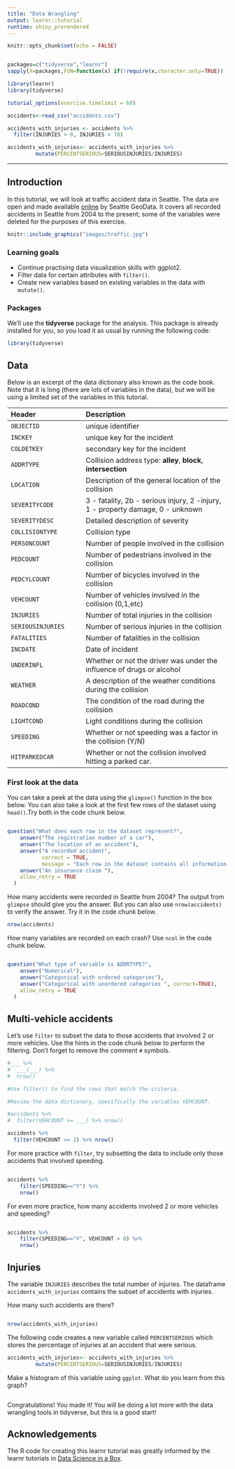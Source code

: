 ```yaml
---
title: "Data Wrangling"
output: learnr::tutorial
runtime: shiny_prerendered
---
```



<!-- Add JavaScript code for making the exercise code larger -->
<script language="JavaScript" src="js/exercise-font-size.js"></script>

```r
knitr::opts_chunk$set(echo = FALSE)


packages=c("tidyverse","learnr")
sapply(X=packages,FUN=function(x) if(!require(x,character.only=TRUE))  install.packages(x,dependencies=TRUE) )

library(learnr)
library(tidyverse)

tutorial_options(exercise.timelimit = 60)

accidents<-read_csv("accidents.csv")

accidents_with_injuries <- accidents %>% 
  filter(INJURIES > 0, INJURIES < 78)

accidents_with_injuries<- accidents_with_injuries %>% 
         mutate(PERCENTSERIOUS=SERIOUSINJURIES/INJURIES)
```

---

## Introduction

In this tutorial, we will look at traffic accident data in Seattle.
The data are open and made available [online](https://data-seattlecitygis.opendata.arcgis.com/datasets/5b5c745e0f1f48e7a53acec63a0022ab_0) by Seattle GeoData. 
It covers all recorded accidents in Seattle from 2004 to the present; some of the variables were deleted for the purposes of this exercise.

```r

knitr::include_graphics("images/traffic.jpg")

```

### Learning goals

- Continue practising data visualization skills with ggplot2. 
- Filter data for certain attributes with `filter()`. 
- Create new variables based on existing variables in the data with `mutate()`. 


### Packages

We'll use the **tidyverse** package for the analysis.
This package is already installed for you, so you load it as usual by running the following code:

```r
library(tidyverse)

```


## Data

Below is an excerpt of the data dictionary also known as the code book.  Note that it is long (there are lots of variables in the data), but we will be using a limited set of the variables in this tutorial.

| Header                        |  Description
|:----------------|:--------------------------------
| `OBJECTID` | unique identifier
| `INCKEY` | unique key for the incident
| `COLDETKEY` | secondary key for the incident
| `ADDRTYPE` | Collision address type: **alley**, **block**, **intersection** 
| `LOCATION` | Description of the general location of the collision
| `SEVERITYCODE` |3 - fatality, 2b - serious injury, 2 -injury, 1 - property damage, 0 - unknown
| `SEVERITYDESC   ` | Detailed description of severity
| `COLLISIONTYPE` | Collision type
| `PERSONCOUNT` | Number of people involved in the collision
|`PEDCOUNT` |Number of pedestrians involved in the collision
| `PEDCYLCOUNT` | Number of bicycles involved in the collision 
|`VEHCOUNT`| Number of vehicles involved in the collision (0,1,etc)
|`INJURIES  `|Number of total injuries in the collision
|`SERIOUSINJURIES`|Number of serious injuries in the collision
|`FATALITIES`| Number of fatalities in the collision
|`INCDATE`| Date of incident
|`UNDERINFL`| Whether or not the driver was under the influence of drugs or alcohol
|`WEATHER`|A description of the weather conditions during the collision
|`ROADCOND`|The condition of the road during the collision
|`LIGHTCOND`|Light conditions during the collision
|`SPEEDING`|  Whether or not speeding was a factor in the collision (Y/N)
|`HITPARKEDCAR`|Whether or not the collision involved hitting a parked car.

### First look at the data

You can take a peek at the data using the `glimpse()` function in the box below. You can also take a look at the first few rows of the dataset using `head()`.Try both in the code chunk below. 

```r

```

```r
question("What does each row in the dataset represent?",
    answer("The registration number of a car"),
    answer("The location of an accident"),
    answer("A recorded accident",
           correct = TRUE,
           message = "Each row in the dataset contains all information relating to an individual recorded accident in Seattle."),
    answer("An insurance claim "),
    allow_retry = TRUE
  )
```

How many accidents were recorded in Seattle from 2004? The output from `glimpse` should give you the answer. But you can also use `nrow(accidents)` to verify the answer. Try it in the code chunk below. 

```r
nrow(accidents)
```

How many variables are recorded on each crash? Use `ncol` in the code chunk below.

```r

```

```r
question("What type of variable is ADDRTYPE?",
    answer("Numerical"),
    answer("Categorical with ordered categories"),
    answer("Categorical with unordered categories ", correct=TRUE),
    allow_retry = TRUE
  )
```

## Multi-vehicle accidents

Let's use `filter` to subset the data to those accidents that involved 2 or more vehicles. Use the hints in the code chunk below to perform the filtering. Don't forget to remove the comment `#` symbols.   

``` r
#___ %>%
#  ___(___) %>%
#  nrow()
```

```r
#Use filter() to find the rows that match the criteria.
```

```r
#Review the data dictionary, specifically the variables VEHCOUNT.
```

``` r
#accidents %>%
#  filter(VEHCOUNT >= ___) %>% nrow()
```

``` r
accidents %>%
  filter(VEHCOUNT >= 2) %>% nrow()
```


For more practice with `filter`, try subsetting the data to include only those accidents that involved speeding. 

``` r


```

```r
accidents %>%
    filter(SPEEDING=="Y") %>%
    nrow()
```


For even more practice, how many accidents involved 2 or more vehicles and speeding?

```r


```


```r
accidents %>%
    filter(SPEEDING=="Y", VEHCOUNT > 0) %>%
    nrow()
```


## Injuries

The variable `INJURIES` describes the total number of injuries.
The dataframe `accidents_with_injuries` contains the subset of accidents with injuries. 

How many such accidents are there?

```r


```

```r

nrow(accidents_with_injuries)

```

The following code creates a new variable called `PERCENTSERIOUS` which stores the percentage of injuries at an accident that were serious.

```r
accidents_with_injuries<- accidents_with_injuries %>% 
         mutate(PERCENTSERIOUS=SERIOUSINJURIES/INJURIES)

```


Make a histogram of this variable using `ggplot`. What do you learn from this graph?

```r


```

Congratulations! You made it! You will be doing a lot more with the data wrangling tools in tidyverse, but this is a good start!

## Acknowledgements

The R code for creating this learnr tutorial was greatly informed by the learnr tutorials in [Data Science in a Box](https://datasciencebox.org/interactive-tutorials.html).



